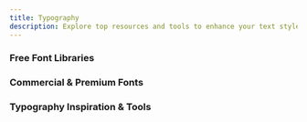 ```yaml
---
title: Typography
description: Explore top resources and tools to enhance your text styles and make your web projects better.
---
```


### Free Font Libraries

<Cards>
  <CustomCard
    title="DaFont"
    href="https://www.dafont.com/"
    description="Archive of freely downloadable fonts. Browse by alphabetical listing, style, author, or popularity."
    icon="/resources/typography/dafont.png"
  />
  <CustomCard
    title="Font Squirrel"
    href="https://www.fontsquirrel.com"
    description="High quality, legitimately free fonts. Thousands of legal, high quality, free fonts."
    icon="/resources/typography/fontsquirrel.png"
  />
  <CustomCard
    title="FontSpace"
    href="https://www.fontspace.com/"
    description="Free downloads of legally licensed fonts for your design projects."
    icon="/resources/typography/fontspace.png"
  />
  <CustomCard
    title="Google Fonts"
    href="https://fonts.google.com"
    description="A vast collection of open-source fonts provided by Google."
    icon="/resources/typography/google-fonts.svg"
  />
</Cards>

### Commercial & Premium Fonts

<Cards>
  <CustomCard
    title="DINAMO"
    href="https://abcdinamo.com/"
    description="Berlin-based type design studio offering retail and bespoke typefaces, design software, and consultancy."
    icon="/resources/typography/dinamo.png"
  />
  <CustomCard
    title="FontFrabric"
    href="https://www.fontfabric.com/"
    description="Digital type foundry crafting retail fonts and custom typography for various brands."
    icon="/resources/typography/fontfabric.png"
  />
  <CustomCard
    title="MyFonts"
    href="https://www.myfonts.com/"
    description="The largest font marketplace in the world, offering professional fonts for any project."
    icon="/resources/typography/myfonts.png"
  />
</Cards>

### Typography Inspiration & Tools

<Cards>
  <CustomCard
    title="Font In Use"
    href="https://fontsinuse.com/"
    description="A searchable archive of typographic design, indexed by typeface, format, and topic."
    icon="/resources/typography/fontinuse.png"
  />
  <CustomCard
    title="Typewolf"
    href="https://www.typewolf.com/"
    description="Helps designers choose the perfect font combination—features web fonts in the wild, recommendations, and resources."
    icon="/resources/typography/typewolf.png"
  />
  <CustomCard
    title="Type Scale"
    href="https://typescale.com/"
    description="Create stunning typography, generate CSS, and find inspiration."
    icon="/resources/typography/typescale.svg"
  />
</Cards>
